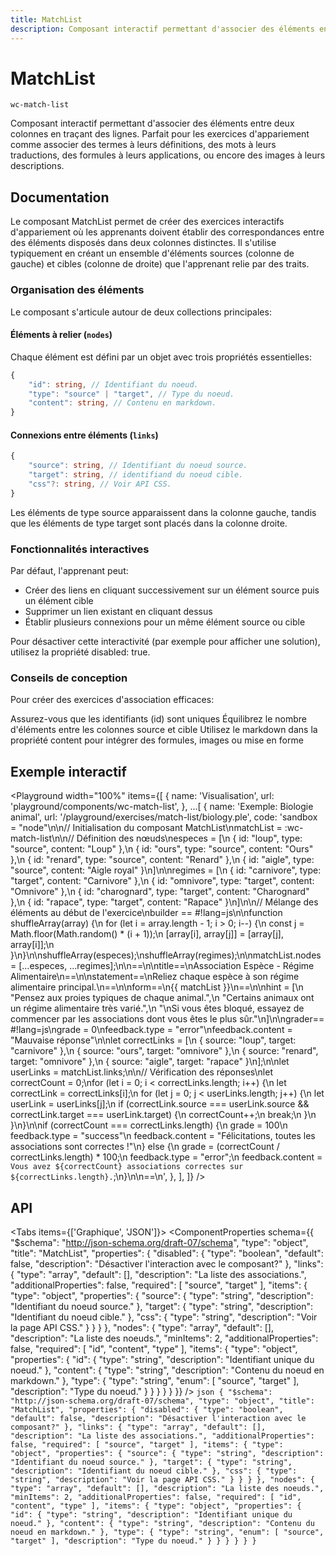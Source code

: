 ```yaml
---
title: MatchList
description: Composant interactif permettant d'associer des éléments entre deux colonnes en traçant des lignes. Parfait pour les exercices d'appariement comme associer des termes à leurs définitions, des mots à leurs traductions, des formules à leurs applications, ou encore des images à leurs descriptions.
---
```



# MatchList

`wc-match-list`

Composant interactif permettant d'associer des éléments entre deux colonnes en traçant des lignes. Parfait pour les exercices d'appariement comme associer des termes à leurs définitions, des mots à leurs traductions, des formules à leurs applications, ou encore des images à leurs descriptions.

## Documentation

Le composant MatchList permet de créer des exercices interactifs d'appariement où les apprenants doivent établir des correspondances entre des éléments disposés dans deux colonnes distinctes. Il s'utilise typiquement en créant un ensemble d'éléments sources (colonne de gauche) et cibles (colonne de droite) que l'apprenant relie par des traits.

### Organisation des éléments

Le composant s'articule autour de deux collections principales:

#### Éléments à relier (`nodes`)

Chaque élément est défini par un objet avec trois propriétés essentielles:

```typescript
{
    "id": string, // Identifiant du noeud.
    "type": "source" | "target", // Type du noeud.
    "content": string, // Contenu en markdown.
}
```

#### Connexions entre éléments (`links`)

```typescript
{
    "source": string, // Identifiant du noeud source.
    "target": string, // identifiand du noeud cible.
    "css"?: string, // Voir API CSS.
}
```

Les éléments de type source apparaissent dans la colonne gauche, tandis que les éléments de type target sont placés dans la colonne droite.

### Fonctionnalités interactives

Par défaut, l'apprenant peut:

- Créer des liens en cliquant successivement sur un élément source puis un élément cible
- Supprimer un lien existant en cliquant dessus
- Établir plusieurs connexions pour un même élément source ou cible

Pour désactiver cette interactivité (par exemple pour afficher une solution), utilisez la propriété disabled: true.

### Conseils de conception

Pour créer des exercices d'association efficaces:

Assurez-vous que les identifiants (id) sont uniques
Équilibrez le nombre d'éléments entre les colonnes source et cible
Utilisez le markdown dans la propriété content pour intégrer des formules, images ou mise en forme

## Exemple interactif

<Playground
  width="100%"
  items={[
    {
      name: 'Visualisation',
      url: 'playground/components/wc-match-list',
    },
    ...[
      {
        name: 'Exemple: Biologie animal',
        url: '/playground/exercises/match-list/biology.ple',
        code: 'sandbox = "node"\n\n// Initialisation du composant MatchList\nmatchList = :wc-match-list\n\n// Définition des nœuds\nespeces = [\n  { id: "loup", type: "source", content: "Loup" },\n  { id: "ours", type: "source", content: "Ours" },\n  { id: "renard", type: "source", content: "Renard" },\n  { id: "aigle", type: "source", content: "Aigle royal" }\n]\n\nregimes = [\n  { id: "carnivore", type: "target", content: "Carnivore" },\n  { id: "omnivore", type: "target", content: "Omnivore" },\n  { id: "charognard", type: "target", content: "Charognard" },\n  { id: "rapace", type: "target", content: "Rapace" }\n]\n\n// Mélange des éléments au début de l\'exercice\nbuilder == #!lang=js\n\nfunction shuffleArray(array) {\n  for (let i = array.length - 1; i > 0; i--) {\n    const j = Math.floor(Math.random() * (i + 1));\n    [array[i], array[j]] = [array[j], array[i]];\n  }\n}\n\nshuffleArray(especes);\nshuffleArray(regimes);\n\nmatchList.nodes = [...especes, ...regimes];\n\n==\n\ntitle==\nAssociation Espèce - Régime Alimentaire\n==\n\nstatement==\nReliez chaque espèce à son régime alimentaire principal.\n==\n\nform==\n{{ matchList }}\n==\n\nhint = [\n  "Pensez aux proies typiques de chaque animal.",\n  "Certains animaux ont un régime alimentaire très varié.",\n  "\\nSi vous êtes bloqué, essayez de commencer par les associations dont vous êtes le plus sûr."\n]\n\ngrader== #!lang=js\ngrade = 0\nfeedback.type = "error"\nfeedback.content = "Mauvaise réponse"\n\nlet correctLinks = [\n  { source: "loup", target: "carnivore" },\n  { source: "ours", target: "omnivore" },\n  { source: "renard", target: "omnivore" },\n  { source: "aigle", target: "rapace" }\n];\n\nlet userLinks = matchList.links;\n\n// Vérification des réponses\nlet correctCount = 0;\nfor (let i = 0; i < correctLinks.length; i++) {\n  let correctLink = correctLinks[i];\n  for (let j = 0; j < userLinks.length; j++) {\n    let userLink = userLinks[j];\n    if (correctLink.source === userLink.source && correctLink.target === userLink.target) {\n      correctCount++;\n      break;\n    }\n  }\n}\n\nif (correctCount === correctLinks.length) {\n  grade = 100\n  feedback.type = "success"\n  feedback.content = "Félicitations, toutes les associations sont correctes !"\n} else {\n  grade = (correctCount / correctLinks.length) * 100;\n  feedback.type = "error";\n  feedback.content = `Vous avez ${correctCount} associations correctes sur ${correctLinks.length}.`;\n}\n\n==\n',
      },
    ],
  ]}
/>

## API

<Tabs items={['Graphique', 'JSON']}>
  <Tab>
    <ComponentProperties schema={{
  "$schema": "http://json-schema.org/draft-07/schema",
  "type": "object",
  "title": "MatchList",
  "properties": {
    "disabled": {
      "type": "boolean",
      "default": false,
      "description": "Désactiver l'interaction avec le composant?"
    },
    "links": {
      "type": "array",
      "default": [],
      "description": "La liste des associations.",
      "additionalProperties": false,
      "required": [
        "source",
        "target"
      ],
      "items": {
        "type": "object",
        "properties": {
          "source": {
            "type": "string",
            "description": "Identifiant du noeud source."
          },
          "target": {
            "type": "string",
            "description": "Identifiant du noeud cible."
          },
          "css": {
            "type": "string",
            "description": "Voir la page API CSS."
          }
        }
      }
    },
    "nodes": {
      "type": "array",
      "default": [],
      "description": "La liste des noeuds.",
      "minItems": 2,
      "additionalProperties": false,
      "required": [
        "id",
        "content",
        "type"
      ],
      "items": {
        "type": "object",
        "properties": {
          "id": {
            "type": "string",
            "description": "Identifiant unique du noeud."
          },
          "content": {
            "type": "string",
            "description": "Contenu du noeud en markdown."
          },
          "type": {
            "type": "string",
            "enum": [
              "source",
              "target"
            ],
            "description": "Type du noeud."
          }
        }
      }
    }
  }
}} />
  </Tab>
  <Tab>
    ```json
    {
  "$schema": "http://json-schema.org/draft-07/schema",
  "type": "object",
  "title": "MatchList",
  "properties": {
    "disabled": {
      "type": "boolean",
      "default": false,
      "description": "Désactiver l'interaction avec le composant?"
    },
    "links": {
      "type": "array",
      "default": [],
      "description": "La liste des associations.",
      "additionalProperties": false,
      "required": [
        "source",
        "target"
      ],
      "items": {
        "type": "object",
        "properties": {
          "source": {
            "type": "string",
            "description": "Identifiant du noeud source."
          },
          "target": {
            "type": "string",
            "description": "Identifiant du noeud cible."
          },
          "css": {
            "type": "string",
            "description": "Voir la page API CSS."
          }
        }
      }
    },
    "nodes": {
      "type": "array",
      "default": [],
      "description": "La liste des noeuds.",
      "minItems": 2,
      "additionalProperties": false,
      "required": [
        "id",
        "content",
        "type"
      ],
      "items": {
        "type": "object",
        "properties": {
          "id": {
            "type": "string",
            "description": "Identifiant unique du noeud."
          },
          "content": {
            "type": "string",
            "description": "Contenu du noeud en markdown."
          },
          "type": {
            "type": "string",
            "enum": [
              "source",
              "target"
            ],
            "description": "Type du noeud."
          }
        }
      }
    }
  }
}
    ```
  </Tab>
</Tabs>
